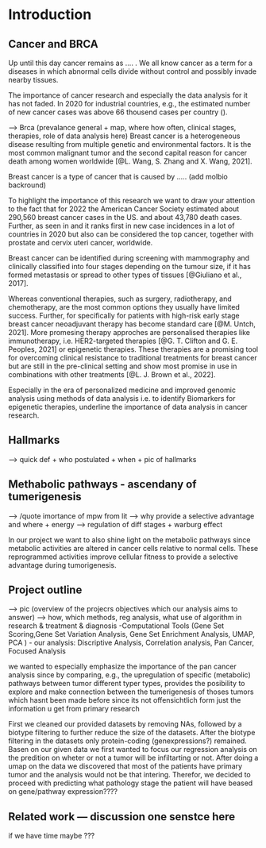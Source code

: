 # Introduction

<!-- You can cite one or multiple authors. One author [@kumar_multiple_2017] and multiple authors [@kumar_multiple_2017; @zavidij_single-cell_2020]. Write in **bold** or in *italic* or in both ***bolditalic***. You can also write inline code, e.g. `Seurat::RunUMAP`. -->

## Cancer and BRCA 

Up until this day cancer remains as .... . 
We all know cancer as a term for a diseases in which abnormal cells divide without control and possibly invade nearby tissues.

\epigraph{Cancer is a disease in which abnormal cells divide without control and can invade nearby tissues.  Cancer cells can also spread to other parts of the body through the blood and lymph systems. There are several main types of cancer.}{\textit{National Cancer Institut \\ at the National Institues of Health}}
\blindtext

The importance of cancer research and especially the data analysis for it has not faded. In 2020 for industrial countries, e.g., the estimated number of new cancer cases was above 66 thousend cases per country (\ref{Fig 1}).

\begin{figure}[htbp]
    \centering
    \includegraphics{figures/Fig 1.png}
    \label{Figure 1}
\end{figure}

--> Brca (prevalance general + map, where how often, clinical stages, therapies, role of data analysis here)
Breast cancer is a heterogeneous disease resulting from multiple genetic and environmental factors. It is the most common malignant tumor and the second capital reason for cancer death among women worldwide [@L. Wang, S. Zhang and X. Wang, 2021].

Breast cancer is a type of cancer that is caused by ..... (add molbio backround)

To highlight the importance of this research we want to draw your attention to the fact that for 2022 the American Cancer Society estimated about 290,560 breast cancer cases in the US. and about 43,780 death cases.
Further, as seen in \ref{Fig 2} and \ref{Fig 3} it ranks first in new case incidences in a lot of countries in 2020 but also can be considered the top cancer, together with prostate and cervix uteri cancer, worldwide. 

\begin{figure}[!tbp]
  \centering
  \begin{minipage}[b]{0.4\textwidth}
    \includegraphics[width=\textwidth]{figures/Fig 2.png}
  \end{minipage}
  \hfill
  \begin{minipage}[b]{0.4\textwidth}
    \includegraphics[width=\textwidth]{figures/Fig 3.png}
  \end{minipage}
\end{figure}


Breast cancer can be identified during screening with mammography and clinically classified into four stages depending on the tumour size, if it has formed metastasis or spread to other types of tissues [@Giuliano et al., 2017]. 

Whereas conventional therapies, such as surgery, radiotherapy, and chemotherapy, are the most common options they usually have limited success. Further, for specifically for patients with high-risk early stage breast cancer neoadjuvant therapy has become standard care [@M. Untch, 2021]. More promesing therapy approches are personalised therapies like immunotherapy, i.e. HER2-targeted therapies [@G. T. Clifton and G. E. Peoples, 2021] or epigenetic therapies. These therapies are a promising tool for overcoming clinical resistance to traditional treatments for breast cancer but are still in the pre-clinical setting and show most promise in use in combinations with other treatments [@L. J. Brown et al., 2022]. 

Especially in the era of personalized medicine and improved genomic analysis using methods of data analysis i.e. to identify Biomarkers for epigenetic therapies, underline the importance of data analysis in cancer research.  

## Hallmarks 

\begin{figure}[htbp]
    \centering
    \includegraphics{figures/Fig 4.png}
    \label{Figure 4}
\end{figure}

\epigraph{The hallmarks constitute an organizing principle for rationalizing the complexities of neoplastic disease. They include sustaining proliferative signaling, evading growth suppressors, resisting cell death, enabling replicative immortality, inducing angiogenesis, and activating invasion and metastasis.}{\textit{Hallmarks of cancer: the next generation \\ D. Hanahan, R. A. Weinberg, 2011}}
\blindtext




--> quick def + who postulated + when + pic of hallmarks 

## Methabolic pathways - ascendany of tumerigenesis 
--> /quote imortance of mpw from lit 
--> why provide a selective advantage and where + energy
--> regulation of diff stages + warburg effect 

In our project we want to also shine light on the metabolic pathways since metabolic activities are altered in cancer cells relative to normal cells. These reprogrammed activities improve cellular fitness to provide a selective advantage during tumorigenesis.


## Project outline

--> pic (overview of the projecrs objectives which our analysis aims to answer)
--> how, which methods, reg analysis, what use of algorithm in research & treatment & diagnosis 
-Computational Tools (Gene Set Scoring,Gene Set Variation Analysis, Gene Set Enrichment Analysis, UMAP, PCA )
- our analysis: Discriptive Analysis, Correlation analysis, Pan Cancer, Focused Analysis

we wanted to especially emphasize the importance of the pan cancer analysis since by comparing, e.g., the upregulation of specific (metabolic) pathways between tumor different typer types, provides the posibility to explore and make connection between the tumerigenesis of thoses tumors which hasnt been made before since its not offensichtlich form just the information u get from primary research 


First we cleaned our provided datasets by removing NAs, followed by a biotype filtering to further reduce the size of the datasets. After the biotype filtering in the datasets only protein-coding (genexpressions?) remained.
Basen on our given data we first wanted to focus our regression analysis on the predition on wheter or not a tumor will be infiltarting or not. After doing a umap on the data we discovered that most of the patients have primary tumor and the analysis would not be that intering. Therefor, we decided to proceed with predicting what pathology stage the patient will have beased on gene/pathway expression????

## Related work --- discussion one senstce here 
if we have time maybe ???
